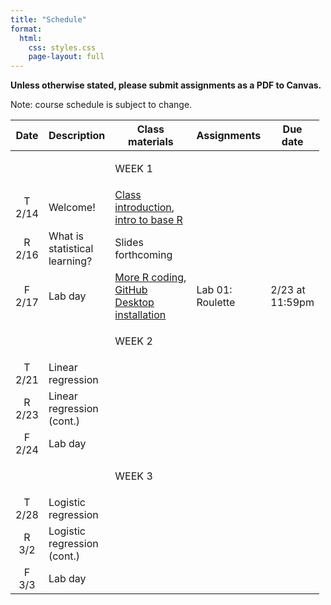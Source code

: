 ```yaml
---
title: "Schedule"
format:
  html:
    css: styles.css
    page-layout: full
---
```


**Unless otherwise stated, please submit assignments as a PDF to Canvas.**

Note: course schedule is subject to change.

::: important
+---------+-------------------------------+---------------------------------------------------------------------------------------------------------------+------------------+-----------------+
| Date    | Description                   | Class materials                                                                                               | Assignments      | Due date        |
+:=======:+===============================+===============================================================================================================+==================+=================+
|         |                               | ::: important                                                                                                 |                  |                 |
|         |                               | WEEK 1                                                                                                        |                  |                 |
|         |                               | :::                                                                                                           |                  |                 |
+---------+-------------------------------+---------------------------------------------------------------------------------------------------------------+------------------+-----------------+
| T 2/14  | Welcome!                      | [Class introduction](slides/slides-00-welcome.qmd), [intro to base R](live-code/live-code-01.qmd)             |                  |                 |
+---------+-------------------------------+---------------------------------------------------------------------------------------------------------------+------------------+-----------------+
| R 2/16  | What is statistical learning? | Slides forthcoming                                                                                            |                  |                 |
+---------+-------------------------------+---------------------------------------------------------------------------------------------------------------+------------------+-----------------+
| F 2/17  | Lab day                       | [More R coding](live-code/live-code-02.qmd), [GitHub Desktop installation](slides/slides-00-installation.qmd) | Lab 01: Roulette | 2/23 at 11:59pm |
+---------+-------------------------------+---------------------------------------------------------------------------------------------------------------+------------------+-----------------+
|         |                               | ::: important                                                                                                 |                  |                 |
|         |                               | WEEK 2                                                                                                        |                  |                 |
|         |                               | :::                                                                                                           |                  |                 |
+---------+-------------------------------+---------------------------------------------------------------------------------------------------------------+------------------+-----------------+
| T 2/21  | Linear regression             |                                                                                                               |                  |                 |
+---------+-------------------------------+---------------------------------------------------------------------------------------------------------------+------------------+-----------------+
| R 2/23  | Linear regression (cont.)     |                                                                                                               |                  |                 |
+---------+-------------------------------+---------------------------------------------------------------------------------------------------------------+------------------+-----------------+
| F 2/24  | Lab day                       |                                                                                                               |                  |                 |
+---------+-------------------------------+---------------------------------------------------------------------------------------------------------------+------------------+-----------------+
|         |                               | <div>                                                                                                         |                  |                 |
|         |                               |                                                                                                               |                  |                 |
|         |                               | WEEK 3                                                                                                        |                  |                 |
|         |                               |                                                                                                               |                  |                 |
|         |                               | </div>                                                                                                        |                  |                 |
+---------+-------------------------------+---------------------------------------------------------------------------------------------------------------+------------------+-----------------+
| T 2/28  | Logistic regression           |                                                                                                               |                  |                 |
+---------+-------------------------------+---------------------------------------------------------------------------------------------------------------+------------------+-----------------+
| R 3/2   | Logistic regression (cont.)   |                                                                                                               |                  |                 |
+---------+-------------------------------+---------------------------------------------------------------------------------------------------------------+------------------+-----------------+
| F 3/3   | Lab day                       |                                                                                                               |                  |                 |
+---------+-------------------------------+---------------------------------------------------------------------------------------------------------------+------------------+-----------------+
:::
